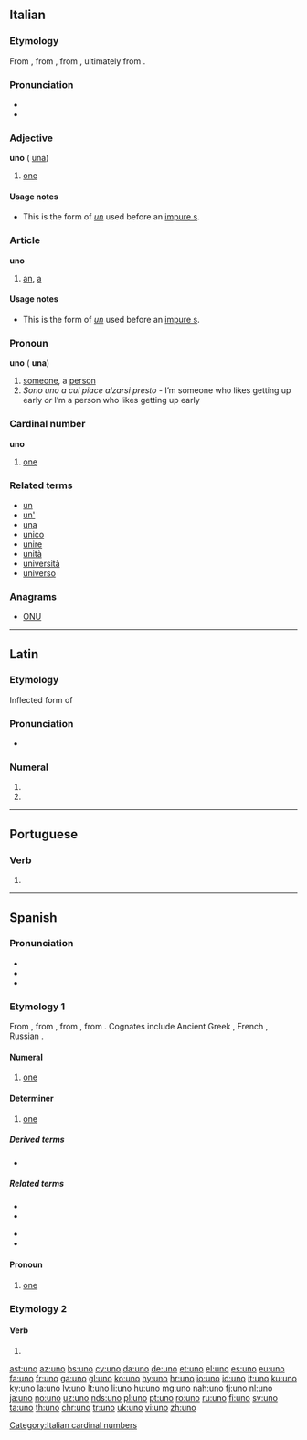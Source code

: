 {{also|ünő|Uno}}
==Italian==

===Etymology===
From {{etyl|la|it}} {{term|ūnus|lang=la}}, from {{etyl|itc-ola|it}} {{term|oinos|lang=la}}, from {{etyl|itc-pro|it}} {{m|itc-pro|*oinos}}, ultimately from {{etyl|ine-pro|it}} {{m|ine-pro|*óynos}}.

===Pronunciation===
* {{IPA|[ˈuno]|lang=it}}
* {{audio|it-uno.ogg|Audio (IT)|lang=it}}

===Adjective===
'''uno''' {{g|m}} ({{g|f}} [[una#Italian|una]])

# [[one]]

====Usage notes====
* This is the form of ''[[un#Italian|un]]'' used before an [[impure s]].

===Article===
'''uno''' {{g|m}}

# [[an]], [[a]]

====Usage notes====
* This is the form of ''[[un#Italian|un]]'' used before an [[impure s]].

===Pronoun===
'''uno''' {{g|m}} ({{g|f}} '''una''')

# [[someone]], a [[person]]
# ''Sono uno a cui piace alzarsi presto'' - I’m someone who likes getting up early ''or'' I’m a person who likes getting up early

===Cardinal number===
{{cardinalbox|it|0|1|2|zero|due|ord=primo|mult=singolo}}
'''uno'''

# [[one]]

===Related terms===
* [[un]]
* [[un']]
* [[una]]
* [[unico]]
* [[unire]]
* [[unità]]
* [[università]]
* [[universo]]

===Anagrams===
* [[ONU#Italian|ONU]]

[[Category:Italian cardinal numbers]]

----

==Latin==

===Etymology===
Inflected form of {{term|ūnus||one|lang=la}}

===Pronunciation===
* {{a|Classical}} {{IPA|/ˈuː.noː/|lang=la}}

===Numeral===
{{la-num-form|ūnō}}

# {{inflection of|ūnus||abl|m|s|lang=la}}
# {{inflection of|ūnus||abl|n|s|lang=la}}

----

==Portuguese==

===Verb===
{{pt-verb-form|unir}}

# {{pt-verb form of|unir|ir|indicative|present|singular|first}}

----

==Spanish==
{{cardinalbox|es|0|1|2|cero|dos|ord=primero|mult=simple}}

===Pronunciation===
* {{IPA|/'u.no/|lang=es}}
* {{audio|es-us-uno.ogg|Audio (US)|lang=es}}
* {{homophones|lang=es|huno}}

===Etymology 1===
From {{etyl|la|es}} {{term|ūnus||one|lang=la}}, from {{etyl|itc-ola|es}} {{term|oinos|lang=la}}, from {{etyl|itc-pro|es}} {{m|itc-pro|*oinos}}, from {{etyl|ine-pro|es}} {{m|ine-pro|*óynos||one, single}}. Cognates include Ancient Greek {{term|sc=polytonic|οἶος|tr=oios|lang=grc}}, French {{term|un|lang=fr}}, Russian {{term|один|sc=Cyrl|tr=odin|lang=ru}}.

====Numeral====
{{head|es|numeral}}

# {{context|cardinal|lang=es}} [[one]]

====Determiner====
{{head|es|determiner}}

# [[one]]

=====Derived terms=====
* {{l|es|un}}

=====Related terms=====
{{top2}}
* {{l|es|único}}
* {{l|es|unidad}}
{{mid2}}
* {{l|es|unión}}
* {{l|es|unir}}
{{bottom}}

====Pronoun====
{{head|es|pronoun|pl|unos}}

# [[one]]

===Etymology 2===

====Verb====
{{es-verb-form|unir}}

# {{es-verb form of|person=first-person|number=singular|tense=present|mood=indicative|ending=ir|unir}}

[[ast:uno]]
[[az:uno]]
[[bs:uno]]
[[cy:uno]]
[[da:uno]]
[[de:uno]]
[[et:uno]]
[[el:uno]]
[[es:uno]]
[[eu:uno]]
[[fa:uno]]
[[fr:uno]]
[[ga:uno]]
[[gl:uno]]
[[ko:uno]]
[[hy:uno]]
[[hr:uno]]
[[io:uno]]
[[id:uno]]
[[it:uno]]
[[ku:uno]]
[[ky:uno]]
[[la:uno]]
[[lv:uno]]
[[lt:uno]]
[[li:uno]]
[[hu:uno]]
[[mg:uno]]
[[nah:uno]]
[[fj:uno]]
[[nl:uno]]
[[ja:uno]]
[[no:uno]]
[[uz:uno]]
[[nds:uno]]
[[pl:uno]]
[[pt:uno]]
[[ro:uno]]
[[ru:uno]]
[[fi:uno]]
[[sv:uno]]
[[ta:uno]]
[[th:uno]]
[[chr:uno]]
[[tr:uno]]
[[uk:uno]]
[[vi:uno]]
[[zh:uno]]
